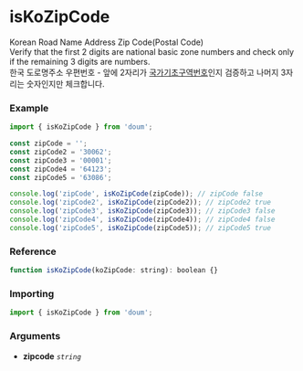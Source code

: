 
<Meta title="User/isKoZipCode" />

# isKoZipCode

Korean Road Name Address Zip Code(Postal Code)  
Verify that the first 2 digits are national basic zone numbers and check only if the remaining 3 digits are numbers.  
한국 도로명주소 우편번호 - 앞에 2자리가 [국가기초구역번호](https://ko.wikipedia.org/wiki/%EA%B5%AD%EA%B0%80%EA%B8%B0%EC%B4%88%EA%B5%AC%EC%97%AD%EB%B2%88%ED%98%B8)인지 검증하고 나머지 3자리는 숫자인지만 체크합니다.

### Example

```js
import { isKoZipCode } from 'doum';

const zipCode = '';
const zipCode2 = '30062';
const zipCode3 = '00001';
const zipCode4 = '64123';
const zipCode5 = '63086';

console.log('zipCode', isKoZipCode(zipCode)); // zipCode false
console.log('zipCode2', isKoZipCode(zipCode2)); // zipCode2 true
console.log('zipCode3', isKoZipCode(zipCode3)); // zipCode3 false
console.log('zipCode4', isKoZipCode(zipCode4)); // zipCode4 false
console.log('zipCode5', isKoZipCode(zipCode5)); // zipCode5 true
```

### Reference

```js
function isKoZipCode(koZipCode: string): boolean {}
```

### Importing

```js
import { isKoZipCode } from 'doum';
```

### Arguments

- **zipcode** _`string`_
